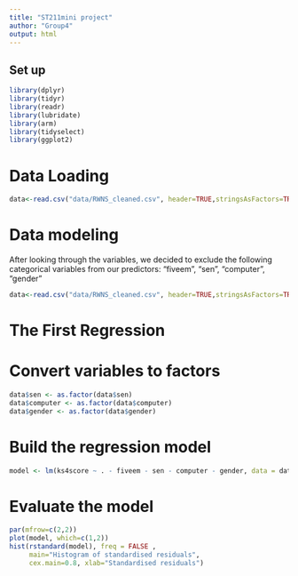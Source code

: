 ```yaml
---
title: "ST211mini project"
author: "Group4"
output: html
---
```


## Set up
```r
library(dplyr)       
library(tidyr)      
library(readr)      
library(lubridate)
library(arm)
library(tidyselect)
library(ggplot2)
```

# Data Loading
```r
data<-read.csv("data/RWNS_cleaned.csv", header=TRUE,stringsAsFactors=TRUE)
```

# Data modeling

After looking through the variables, we decided to exclude the following categorical variables from our predictors: "fiveem", "sen", "computer", "gender"
```r
data<-read.csv("data/RWNS_cleaned.csv", header=TRUE,stringsAsFactors=TRUE)
```

# The First Regression
# Convert variables to factors
```r
data$sen <- as.factor(data$sen)
data$computer <- as.factor(data$computer)
data$gender <- as.factor(data$gender)
```

# Build the regression model
```r
model <- lm(ks4score ~ . - fiveem - sen - computer - gender, data = data)
```

# Evaluate the model
```r
par(mfrow=c(2,2))
plot(model, which=c(1,2))
hist(rstandard(model), freq = FALSE ,
     main="Histogram of standardised residuals",
     cex.main=0.8, xlab="Standardised residuals")
```
